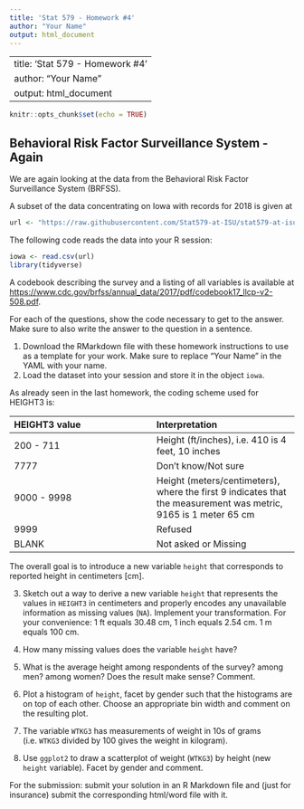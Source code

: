 ```yaml
---
title: 'Stat 579 - Homework #4'
author: "Your Name"
output: html_document
---
```


---
title: 'Stat 579 - Homework #4'
author: "Your Name"
output: html_document
---


```r
knitr::opts_chunk$set(echo = TRUE)
```

## Behavioral Risk Factor Surveillance System - Again

We are again looking at the data from the
Behavioral Risk Factor Surveillance System (BRFSS).

A subset of the data concentrating on Iowa with records for 2018 is given at
```r
url <- "https://raw.githubusercontent.com/Stat579-at-ISU/stat579-at-isu.github.io/master/homework/data/brfss-iowa-2018.csv"
```

The following code reads the data into your R session:
```r
iowa <- read.csv(url)
library(tidyverse)
```

A codebook describing the survey and a listing of all variables is available at [https://www.cdc.gov/brfss/annual_data/2017/pdf/codebook17_llcp-v2-508.pdf]().

For each of the questions, show the code necessary to get to the answer. 
Make sure to also write the answer to the question in a sentence.

1. Download the RMarkdown file with these homework instructions to use as a template for your work.
Make sure to replace "Your Name" in the YAML with your name.
2. Load the dataset into your session and store it in the object `iowa`.

As already seen in the last homework, the coding scheme used for HEIGHT3 is:

| HEIGHT3 value  |  Interpretation    |
|:- |:- |
| 200 - 711 | Height (ft/inches), i.e. 410 is 4 feet, 10 inches	|
| 7777 |	Don't know/Not sure	|
| 9000 - 9998 |	Height (meters/centimeters), where the first 9 indicates that the measurement was metric, 9165 is 1 meter 65 cm |
| 9999	| Refused |
| BLANK |	Not asked or Missing |

The overall goal is to introduce a new variable `height` that corresponds to reported height in centimeters [cm].

3. Sketch out a way to derive a new variable `height` that represents the values in `HEIGHT3` in centimeters and properly encodes any unavailable information as missing values (`NA`).
Implement your transformation. For your convenience: 1 ft equals 30.48 cm, 1 inch equals 2.54 cm. 1 m equals 100 cm.

4. How  many missing values does the variable `height` have? 
5. What is the average height among respondents of the survey? among men? among women? Does the result make sense? Comment.


6. Plot a histogram of `height`, facet by gender such that the histograms are on top of each other. Choose an appropriate bin width and comment on the resulting plot. 
7. The variable `WTKG3` has measurements of weight in 10s of grams (i.e. `WTKG3` divided by 100 gives the weight in kilogram). 

8. Use `ggplot2` to draw a scatterplot of weight (`WTKG3`) by height (new `height` variable). Facet by gender and comment.


For the submission: submit your solution in an R Markdown file and (just for insurance) submit the corresponding html/word file with it. 

